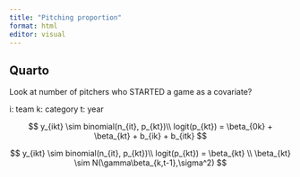 ```yaml
---
title: "Pitching proportion"
format: html
editor: visual
---
```


## Quarto
Look at number of pitchers who STARTED a game as a covariate? 

i: team
k: category
t: year

$$
y_{ikt} \sim binomial(n_{it}, p_{kt})\\
logit(p_{kt}) = \beta_{0k} + \beta_{kt} + b_{ik} + b_{itk}
$$


$$
y_{ikt} \sim binomial(n_{it}, p_{kt})\\
logit(p_{kt}) = \beta_{kt} \\
\beta_{kt} \sim N(\gamma\beta_{k,t-1},\sigma^2)
$$